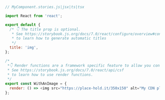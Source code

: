 ```js
// MyComponent.stories.js|jsx|ts|tsx

import React from 'react';

export default {
  /* 👇 The title prop is optional.
   * See https://storybook.js.org/docs/7.0/react/configure/overview#configure-story-loading
   * to learn how to generate automatic titles
   */
  title: 'img',
};

/*
 *👇 Render functions are a framework specific feature to allow you control on how the component renders.
 * See https://storybook.js.org/docs/7.0/react/api/csf
 * to learn how to use render functions.
 */
export const WithAnImage = {
  render: () => <img src="https://place-hold.it/350x150" alt="My CDN placeholder" />,
};
```